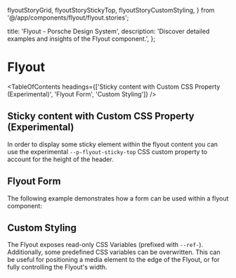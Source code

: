   flyoutStoryGrid,
  flyoutStoryStickyTop,
  flyoutStoryCustomStyling,
} from '@/app/components/flyout/flyout.stories';

  title: 'Flyout - Porsche Design System',
  description: 'Discover detailed examples and insights of the Flyout component.',
};

# Flyout <ComponentStatus tagName="p-flyout"></ComponentStatus>

<TableOfContents
  headings={['Sticky content with Custom CSS Property (Experimental)', 'Flyout Form', 'Custom Styling']}
/>

## Sticky content with Custom CSS Property (Experimental)

In order to display some sticky element within the flyout content you can use the experimental `--p-flyout-sticky-top`
CSS custom property to account for the height of the header.

<ComponentStory story={flyoutStoryStickyTop} />

## Flyout Form

The following example demonstrates how a form can be used within a flyout component:

<ComponentExample codeSample={flyoutExampleForm} />

## Custom Styling

The Flyout exposes read-only CSS Variables (prefixed with `--ref-`). Additionally, some predefined CSS variables can be
overwritten. This can be useful for positioning a media element to the edge of the Flyout, or for fully controlling the
Flyout's width.

<ComponentStory story={flyoutStoryCustomStyling} />
